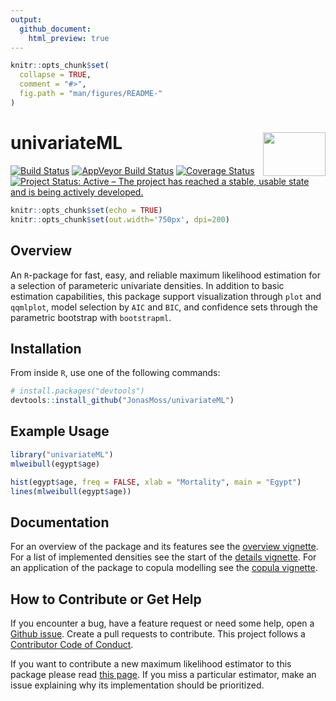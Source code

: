 ```yaml
---
output:
  github_document:
    html_preview: true
---
```


<!-- README.md is generated from README.Rmd. Please edit that file -->

```r
knitr::opts_chunk$set(
  collapse = TRUE,
  comment = "#>",
  fig.path = "man/figures/README-"
)
```

# univariateML <img src="man/figures/logo.png" align="right" width="100" height="70" />
[![Build Status](https://travis-ci.org/JonasMoss/univariateML.svg?branch=master)](https://travis-ci.org/JonasMoss/univariateML)
[![AppVeyor Build Status](https://ci.appveyor.com/api/projects/status/github/JonasMoss/univariateML?branch=master&svg=true)](https://ci.appveyor.com/project/JonasMoss/univariateML)
[![Coverage Status](https://codecov.io/gh/JonasMoss/univariateML/branch/master/graph/badge.svg)](https://codecov.io/gh/JonasMoss/univariateML?branch=master)
[![Project Status: Active – The project has reached a stable, usable state and is being actively developed.](https://www.repostatus.org/badges/latest/active.svg)](https://www.repostatus.org/#active)

```r
knitr::opts_chunk$set(echo = TRUE)
knitr::opts_chunk$set(out.width='750px', dpi=200)
```

## Overview
An `R`-package for fast, easy, and reliable maximum likelihood estimation for a 
selection of parameteric univariate densities. In addition to basic estimation capabilities,
this package support visualization through `plot` and `qqmlplot`, model selection
by `AIC` and `BIC`, and confidence sets through the parametric bootstrap with
`bootstrapml`.

## Installation
From inside `R`, use one of the following commands:
```r
# install.packages("devtools")
devtools::install_github("JonasMoss/univariateML")
```

## Example Usage

```R
library("univariateML")
mlweibull(egypt$age)
```

```R
hist(egypt$age, freq = FALSE, xlab = "Mortality", main = "Egypt")
lines(mlweibull(egypt$age))
```

## Documentation
For an overview of the package and its features see the 
[overview vignette](/vignettes/overview.html). For a list of implemented 
densities see the start of the [details vignette](/vignettes/distributions.html). 
For an application of the package to copula modelling see the 
[copula vignette](/vignettes/copula.html).

## How to Contribute or Get Help
If you encounter a bug, have a feature request or need some help, open a [Github issue](https://github.com/JonasMoss/univariateML/issues). Create a pull requests
to contribute. This project follows a [Contributor Code of Conduct](https://www.contributor-covenant.org/version/1/4/code-of-conduct.md).

If you want to contribute a new maximum likelihood estimator to this package please read [this page](https://github.com/JonasMoss/univariateML/wiki/Adding-New-Densities). If you miss a particular estimator,
make an issue explaining why its implementation should be prioritized. 
